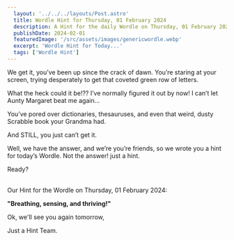 ```yaml
---
  layout: '../../../layouts/Post.astro'
  title: Wordle Hint for Thursday, 01 February 2024
  description: A Hint for the daily Wordle on Thursday, 01 February 2024
  publishDate: 2024-02-01
  featuredImage: '/src/assets/images/genericwordle.webp'
  excerpt: 'Wordle Hint for Today...'
  tags: ['Wordle Hint']
---
```


  We get it, you’ve been up since the crack of dawn. You’re staring at your screen, trying desperately to get that coveted green row of letters. 

  What the heck could it be!??
  I’ve normally figured it out by now!
  I can’t let Aunty Margaret beat me again… 

  You’ve pored over dictionaries, thesauruses, and even that weird, dusty Scrabble book your Grandma had.

  And STILL, you just can’t get it. 

  Well, we have the answer, and we’re you’re friends, so we wrote you a hint for today’s Wordle.
  Not the answer! just a hint. 

  Ready?<br /><br />

  Our Hint for the Wordle on Thursday, 01 February 2024:

  **"Breathing, sensing, and thriving!"**

  Ok, we'll see you again tomorrow, 

  Just a Hint Team.
  